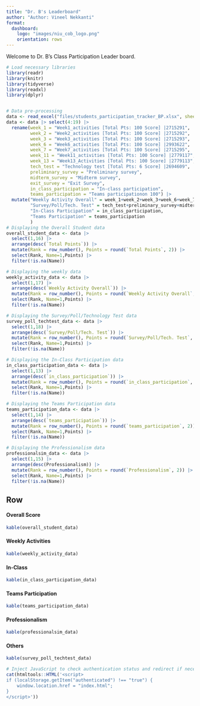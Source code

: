 ```yaml
---
title: "Dr. B's Leaderboard"
author: "Author: Vineel Nekkanti"
format: 
  dashboard: 
    logo: "images/niu_cob_logo.png"
    orientation: rows
---
```

Welcome to Dr. B's Class Participation Leader board.

```r
# Load necessary libraries
library(readr)
library(knitr)
library(tidyverse)
library(readxl)
library(dplyr)


# Data pre-processing
data <- read_excel("files/students_participation_tracker_BP.xlsx", sheet="Sheet1")
data <- data |> select(4:19) |> 
  rename(week_1 = "Week1_activities [Total Pts: 100 Score] |2715291",
         week_2 = "Week2_activities [Total Pts: 100 Score] |2715292",
         week_3 = "Week3_activities [Total Pts: 100 Score] |2715293",
         week_6 = "Week6_activities [Total Pts: 100 Score] |2993622",
         week_7 = "Week7_activities [Total Pts: 100 Score] |2715295",
         week_11 = "Week11_activities [Total Pts: 100 Score] |2779117",
         week_13 = "Week13_Activities [Total Pts: 100 Score] |2779113",
         tech_test = "Technology test [Total Pts: 6 Score] |2694609",
         preliminary_survey = "Preliminary survey",
         midterm_survey = "Midterm survey",
         exit_survey = "Exit Survey",
         in_class_participation = "In-class participation",
         teams_participation = "Teams participationon 100") |> 
  mutate("Weekly Activity Overall" = week_1+week_2+week_3+week_6+week_7+week_11+week_13,
         "Survey/Poll/Tech. Test" = tech_test+preliminary_survey+midterm_survey+exit_survey,
         "In-Class Participation" = in_class_participation,
         "Teams Participation" = teams_participation
         )
# Displaying the Overall Student data
overall_student_data <- data |> 
  select(1,16) |> 
  arrange(desc(`Total Points`)) |> 
  mutate(Rank = row_number(), Points = round(`Total Points`, 2)) |> 
  select(Rank, Name=1,Points) |> 
  filter(!is.na(Name))

# Displaying the weekly data
weekly_activity_data <- data |> 
  select(1,17) |> 
  arrange(desc(`Weekly Activity Overall`)) |> 
  mutate(Rank = row_number(), Points = round(`Weekly Activity Overall`, 2)) |> 
  select(Rank, Name=1,Points) |> 
  filter(!is.na(Name))

# Displaying the Survey/Poll/Technology Test data
survey_poll_techtest_data <- data |> 
  select(1,18) |> 
  arrange(desc(`Survey/Poll/Tech. Test`)) |>
  mutate(Rank = row_number(), Points = round(`Survey/Poll/Tech. Test`, 2)) |> 
  select(Rank, Name=1,Points) |> 
  filter(!is.na(Name))

# Displaying the In-Class Participation data
in_class_participation_data <- data |> 
  select(1,13) |> 
  arrange(desc(`in_class_participation`)) |> 
  mutate(Rank = row_number(), Points = round(`in_class_participation`, 2)) |> 
  select(Rank, Name=1,Points) |> 
  filter(!is.na(Name))

# Displaying the Teams Participation data
teams_participation_data <- data |> 
  select(1,14) |> 
  arrange(desc(`teams_participation`)) |> 
  mutate(Rank = row_number(), Points = round(`teams_participation`, 2)) |>
  select(Rank, Name=1,Points) |> 
  filter(!is.na(Name))

# Displaying the Professionalism data
professionalsim_data <- data |> 
  select(1,15) |> 
  arrange(desc(Professionalism)) |>
  mutate(Rank = row_number(), Points = round(`Professionalism`, 2)) |> 
  select(Rank, Name=1,Points) |> 
  filter(!is.na(Name))

```

## Row {.tabset}

#### Overall Score
```r
kable(overall_student_data)
```
#### Weekly Activities
```r
kable(weekly_activity_data)
```
#### In-Class
```r
kable(in_class_participation_data)
```
#### Teams Participation 
```r
kable(teams_participation_data)
```
#### Professionalism
```r
kable(professionalsim_data)
```
#### Others
```r
kable(survey_poll_techtest_data)
```

```r
# Inject JavaScript to check authentication status and redirect if necessary
cat(htmltools::HTML('<script>
if (localStorage.getItem("authenticated") !== "true") {
    window.location.href = "index.html";
}
</script>'))

```